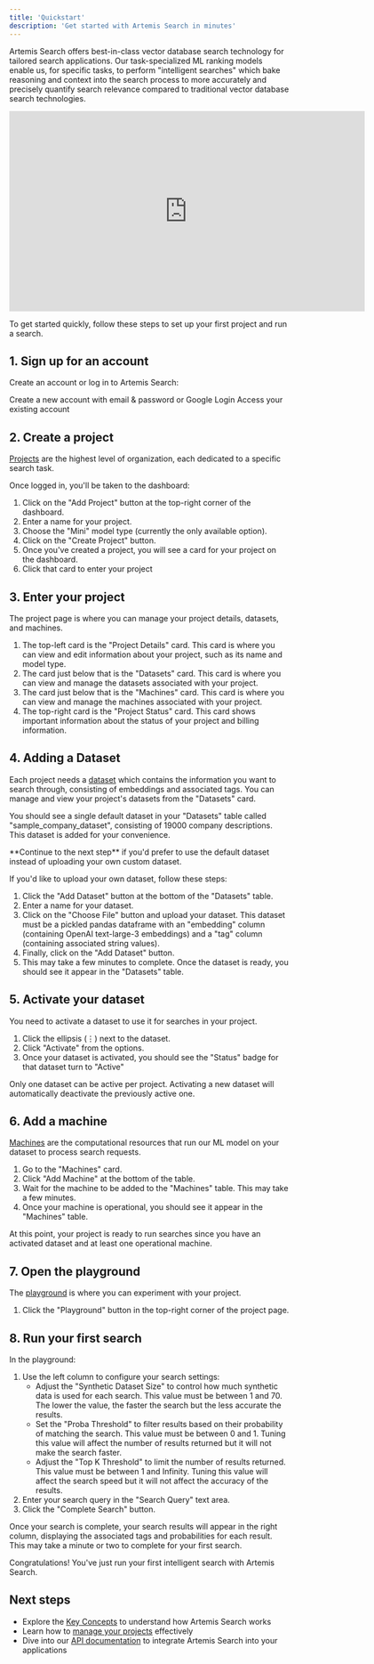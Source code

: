 ```yaml
---
title: 'Quickstart'
description: 'Get started with Artemis Search in minutes'
---
```


Artemis Search offers best-in-class vector database search technology for tailored search applications. Our task-specialized ML ranking models enable us, for specific tasks, to perform "intelligent searches" which bake reasoning and context into the search process to more accurately and precisely quantify search relevance compared to traditional vector database search technologies.


<iframe src="https://www.loom.com/embed/936ad3f6f8894f4a80e885a63bd59e56?sid=59eb210f-5dfb-4496-81cb-fcbaca62e444" width="640" height="360" frameborder="0" webkitallowfullscreen mozallowfullscreen allowfullscreen></iframe>

<Note>To get started quickly, follow these steps to set up your first project and run a search.</Note>

## 1. Sign up for an account

Create an account or log in to Artemis Search:

<CardGroup cols={2}>
    <Card title="Sign Up" icon="user-plus" href="https://app.search-artemis.com/signup">
        Create a new account with email & password or Google Login
    </Card>
    <Card title="Log In" icon="right-to-bracket" href="https://app.search-artemis.com/login">
        Access your existing account
    </Card>
</CardGroup>

## 2. Create a project

[Projects](/projects/understanding-projects) are the highest level of organization, each dedicated to a specific search task.

Once logged in, you'll be taken to the dashboard:

1. Click on the "Add Project" button at the top-right corner of the dashboard.
2. Enter a name for your project.
3. Choose the "Mini" model type (currently the only available option).
4. Click on the "Create Project" button.
5. Once you've created a project, you will see a card for your project on the dashboard.
6. Click that card to enter your project

## 3. Enter your project
The project page is where you can manage your project details, datasets, and machines. 
1. The top-left card is the "Project Details" card. This card is where you can view and edit information about your project, such as its name and model type.
2. The card just below that is the "Datasets" card. This card is where you can view and manage the datasets associated with your project.
3. The card just below that is the "Machines" card. This card is where you can view and manage the machines associated with your project.
4. The top-right card is the "Project Status" card. This card shows important information about the status of your project and billing information.

## 4. Adding a Dataset

Each project needs a [dataset](/datasets/understanding-datasets) which contains the information you want to search through, consisting of embeddings and associated tags. 
You can manage and view your project's datasets from the "Datasets" card.

You should see a single default dataset in your "Datasets" table called "sample_company_dataset", consisting of 19000 company descriptions. This dataset is added for your convenience.

<Tip>
    **Continue to the next step** if you'd prefer to use the default dataset instead of uploading your own custom dataset.
</Tip>



If you'd like to upload your own dataset, follow these steps:

1. Click the "Add Dataset" button at the bottom of the "Datasets" table.
2. Enter a name for your dataset.
3. Click on the "Choose File" button and upload your dataset. This dataset must be a pickled pandas dataframe with an "embedding" column (containing OpenAI text-large-3 embeddings) and a "tag" column (containing associated string values).
4. Finally, click on the "Add Dataset" button.
5. This may take a few minutes to complete. Once the dataset is ready, you should see it appear in the "Datasets" table.




## 5. Activate your dataset

You need to activate a dataset to use it for searches in your project.

1. Click the ellipsis (⋮) next to the dataset.
2. Click "Activate" from the options.
3. Once your dataset is activated, you should see the "Status" badge for that dataset turn to "Active"

<Note>
    Only one dataset can be active per project. Activating a new dataset will automatically deactivate the previously active one.
</Note>

## 6. Add a machine

[Machines](/machines/understanding-machines) are the computational resources that run our ML model on your dataset to process search requests.

1. Go to the "Machines" card.
2. Click "Add Machine" at the bottom of the table.
3. Wait for the machine to be added to the "Machines" table. This may take a few minutes.
4. Once your machine is operational, you should see it appear in the "Machines" table.

<Tip>
    At this point, your project is ready to run searches since you have an activated dataset and at least one operational machine.
</Tip>

## 7. Open the playground

The [playground](/playground/using-the-playground) is where you can experiment with your project.

1. Click the "Playground" button in the top-right corner of the project page.

## 8. Run your first search

In the playground:

1. Use the left column to configure your search settings:
    - Adjust the "Synthetic Dataset Size" to control how much synthetic data is used for each search. This value must be between 1 and 70. The lower the value, the faster the search but the less accurate the results.
    - Set the "Proba Threshold" to filter results based on their probability of matching the search. This value must be between 0 and 1. Tuning this value will affect the number of results returned but it will not make the search faster.
    - Adjust the "Top K Threshold" to limit the number of results returned. This value must be between 1 and Infinity. Tuning this value will affect the search speed but it will not affect the accuracy of the results.
2. Enter your search query in the "Search Query" text area.
3. Click the "Complete Search" button.

Once your search is complete, your search results will appear in the right column, displaying the associated tags and probabilities for each result. This may take a minute or two to complete for your first search.

<Check>Congratulations! You've just run your first intelligent search with Artemis Search.</Check>

## Next steps

-   Explore the [Key Concepts](/get-started/key-concepts) to understand how Artemis Search works
-   Learn how to [manage your projects](/projects/manage-projects) effectively
-   Dive into our [API documentation](/api-reference) to integrate Artemis Search into your applications
